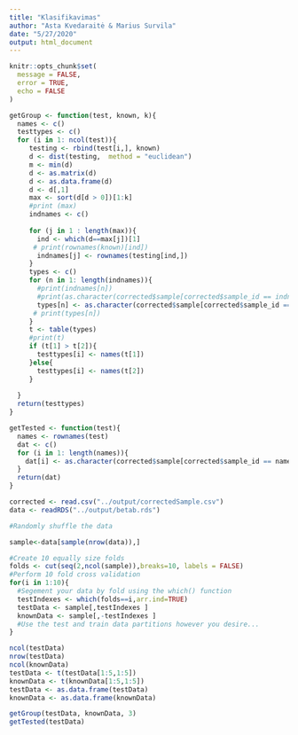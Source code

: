 ```yaml
---
title: "Klasifikavimas"
author: "Asta Kvedaraitė & Marius Survila"
date: "5/27/2020"
output: html_document
---
```


```r
knitr::opts_chunk$set(
  message = FALSE,
  error = TRUE,
  echo = FALSE 
)
```

```r

getGroup <- function(test, known, k){
  names <- c()   
  testtypes <- c()
  for (i in 1: ncol(test)){
     testing <- rbind(test[i,], known)
     d <- dist(testing,  method = "euclidean")
     m <- min(d)
     d <- as.matrix(d)
     d <- as.data.frame(d)
     d <- d[,1]
     max <- sort(d[d > 0])[1:k]
     #print (max)
     indnames <- c()
     
     for (j in 1 : length(max)){
       ind <- which(d==max[j])[1]
      # print(rownames(known)[ind])
       indnames[j] <- rownames(testing[ind,])
     }
     types <- c()
     for (n in 1: length(indnames)){
       #print(indnames[n])
       #print(as.character(corrected$sample[corrected$sample_id == indnames[n]]))
       types[n] <- as.character(corrected$sample[corrected$sample_id == indnames[n]])
      # print(types[n])
     }
     t <- table(types)
     #print(t)
     if (t[1] > t[2]){
       testtypes[i] <- names(t[1])
     }else{
       testtypes[i] <- names(t[2])
     }
     
  }
  return(testtypes)
}

```

```r
getTested <- function(test){
  names <- rownames(test)
  dat <- c()
  for (i in 1: length(names)){
    dat[i] <- as.character(corrected$sample[corrected$sample_id == names[1]])
  }
  return(dat)
}

```


```r
corrected <- read.csv("../output/correctedSample.csv")
data <- readRDS("../output/betab.rds")
```


```r
#Randomly shuffle the data

sample<-data[sample(nrow(data)),]

#Create 10 equally size folds
folds <- cut(seq(2,ncol(sample)),breaks=10, labels = FALSE)
#Perform 10 fold cross validation
for(i in 1:10){
  #Segement your data by fold using the which() function 
  testIndexes <- which(folds==i,arr.ind=TRUE)
  testData <- sample[,testIndexes ]
  knownData <- sample[,-testIndexes ]
  #Use the test and train data partitions however you desire...
}

```

```r

ncol(testData)
nrow(testData)
ncol(knownData)
testData <- t(testData[1:5,1:5])
knownData <- t(knownData[1:5,1:5])
testData <- as.data.frame(testData)
knownData <- as.data.frame(knownData)
```



```r

getGroup(testData, knownData, 3)
getTested(testData)

```
